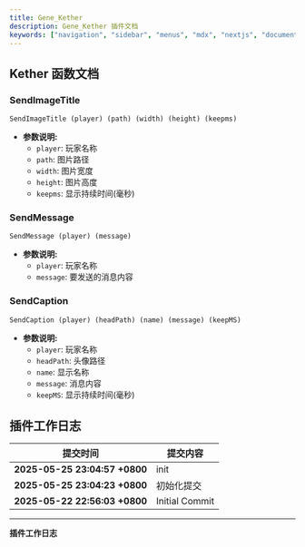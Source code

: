 ```yaml
---
title: Gene_Kether
description: Gene_Kether 插件文档
keywords: ["navigation", "sidebar", "menus", "mdx", "nextjs", "documents"]
---
```



## Kether 函数文档

### SendImageTitle
```
SendImageTitle (player) (path) (width) (height) (keepms)
```
- **参数说明:**
  - `player`: 玩家名称
  - `path`: 图片路径
  - `width`: 图片宽度
  - `height`: 图片高度
  - `keepms`: 显示持续时间(毫秒)

### SendMessage
```
SendMessage (player) (message)
```
- **参数说明:**
  - `player`: 玩家名称
  - `message`: 要发送的消息内容

### SendCaption
```
SendCaption (player) (headPath) (name) (message) (keepMS)
```
- **参数说明:**
  - `player`: 玩家名称
  - `headPath`: 头像路径
  - `name`: 显示名称
  - `message`: 消息内容
  - `keepMS`: 显示持续时间(毫秒)


## 插件工作日志

| 提交时间                              | 提交内容                                                                          |
|--------------------------------------|---------------------------------------------------------------------------------|
| **2025-05-25 23:04:57 +0800** | init |
| **2025-05-25 23:04:23 +0800** | 初始化提交 |
| **2025-05-22 22:56:03 +0800** | Initial Commit |
---
**插件工作日志**
